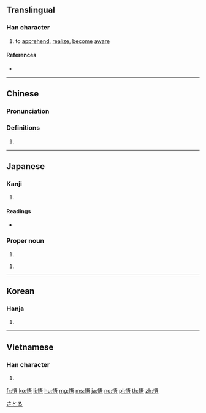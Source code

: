 ==Translingual==

===Han character===
{{Han char|rn=61|rad=心|as=07|sn=10|four=91061|canj=PMMR|ids=⿰忄吾}}

# to [[apprehend]], [[realize]], [[become]] [[aware]]

====References====
* {{Han ref|kx=0388.050|dkj=10680|dj=0720.200|hdz=42303.040|uh=609F|ud=24735|bh=AEA9|bd=44713}}

----

==Chinese==
{{zh-forms}}

===Pronunciation===
{{zh-pron
|m=wù
|c=ng6
|h=pfs=
|md=
|mn=ngō͘
|w=
|mc=y
|oc=y
|cat=
}}

===Definitions===
{{zh-hanzi}}

# {{rfdef|lang=zh}}

----

==Japanese==

===Kanji===
{{ja-kanji|grade=c|rs=心07}}

# {{defn|lang=ja|sort=心07}}

====Readings====
* {{ja-readings|goon=[[ぐ]] (gu) {{non-joyo-reading}}|kanon=[[ご]] (go)|kun=[[さとる]] (satoru), [[さとり]] (satori)}}

===Proper noun===
{{ja-pos|proper|さとる}}

# {{given name|male|lang=ja}}

{{ja-pos|proper|さとし}}

# {{given name|male|lang=ja}}

[[Category:Japanese male given names|さとる]]

----

==Korean==

===Hanja===
{{ko-hanja|hangeul=오|eumhun=|rv=o|mr=o|y=o}}

# {{defn|lang=ko|sort=心07}}

----

==Vietnamese==

===Han character===
{{vi-hantu|[[ngộ]]|rs=心07}}

# {{defn|lang=vi|sort=心07}}

[[fr:悟]]
[[ko:悟]]
[[li:悟]]
[[hu:悟]]
[[mg:悟]]
[[ms:悟]]
[[ja:悟]]
[[no:悟]]
[[pl:悟]]
[[th:悟]]
[[zh:悟]]